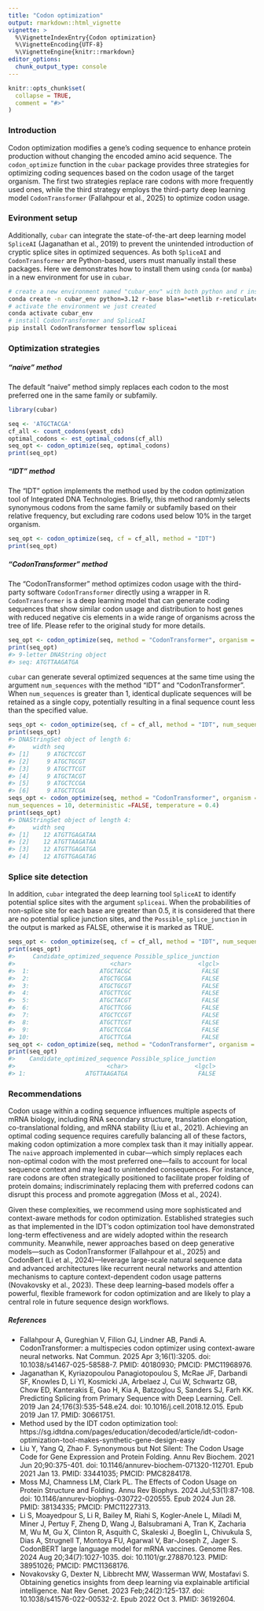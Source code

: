 ```yaml
---
title: "Codon optimization"
output: rmarkdown::html_vignette
vignette: >
  %\VignetteIndexEntry{Codon optimization}
  %\VignetteEncoding{UTF-8}
  %\VignetteEngine{knitr::rmarkdown}
editor_options: 
  chunk_output_type: console
---
```


```r
knitr::opts_chunk$set(
  collapse = TRUE,
  comment = "#>"
)
```

### Introduction
Codon optimization modifies a gene’s coding sequence to enhance protein production without changing the encoded amino acid sequence. The `codon_optimize` function in the `cubar` package provides three strategies for optimizing coding sequences based on the codon usage of the target organism. The first two strategies replace rare codons with more frequently used ones, while the third strategy employs the third-party deep learning model `CodonTransformer` (Fallahpour et al., 2025) to optimize codon usage.


### Evironment setup
Additionally, `cubar` can integrate the state-of-the-art deep learning model `SpliceAI` (Jaganathan et al., 2019) to prevent the unintended introduction of cryptic splice sites in optimized sequences. As both `SpliceAI` and `CodonTransformer` are Python-based, users must manually install these packages. Here we demonstrates how to install them using `conda` (or `mamba`) in a new environment for use in `cubar`.

```bash
# create a new environment named "cubar_env" with both python and r installed
conda create -n cubar_env python=3.12 r-base blas=*=netlib r-reticulate
# activate the environment we just created
conda activate cubar_env
# install CodonTransformer and SpliceAI
pip install CodonTransformer tensorflow spliceai
```

### Optimization strategies
##### "naive" method
The default "naive" method simply replaces each codon to the most preferred one in the same family or subfamily.
```r
library(cubar)

seq <- 'ATGCTACGA'
cf_all <- count_codons(yeast_cds)
optimal_codons <- est_optimal_codons(cf_all)
seq_opt <- codon_optimize(seq, optimal_codons)
print(seq_opt)
```

##### "IDT" method
The "IDT" option implements the method used by the codon optimization tool of Integrated DNA Technologies. Briefly, this method randomly selects synonymous codons from the same family or subfamily based on their relative frequency, but excluding rare codons used below 10% in the target organism.
```r
seq_opt <- codon_optimize(seq, cf = cf_all, method = "IDT")
print(seq_opt)
```

##### "CodonTransformer" method
The "CodonTransformer" method optimizes codon usage with the third-party software `CodonTransformer` directly using a wrapper in R. `CodonTransformer` is a deep learning model that can generate coding sequences that show similar codon usage and distribution to host genes with reduced negative cis elements in a wide range of organisms across the tree of life. Please refer to the original study for more details.

```r
seq_opt <- codon_optimize(seq, method = "CodonTransformer", organism = "Saccharomyces cerevisiae")
print(seq_opt)
#> 9-letter DNAString object
#> seq: ATGTTAAGATGA
```

`cubar` can generate several optimized sequences at the same time using the argument `num_sequences` with the method "IDT" and "CodonTransformer". When `num_sequences` is greater than 1, identical duplicate sequences will be retained as a single copy, potentially resulting in a final sequence count less than the specified value.

```r
seqs_opt <- codon_optimize(seq, cf = cf_all, method = "IDT", num_sequences = 10)
print(seqs_opt)
#> DNAStringSet object of length 6:
#>     width seq
#> [1]     9 ATGCTCCGT
#> [2]     9 ATGCTGCGT
#> [3]     9 ATGCTTCGT
#> [4]     9 ATGCTACGT
#> [5]     9 ATGCTCCGA
#> [6]     9 ATGCTTCGA
seqs_opt <- codon_optimize(seq, method = "CodonTransformer", organism = "Saccharomyces cerevisiae",
num_sequences = 10, deterministic =FALSE, temperature = 0.4)
print(seqs_opt)
#> DNAStringSet object of length 4:
#>     width seq
#> [1]    12 ATGTTGAGATAA
#> [2]    12 ATGTTAAGATAA
#> [3]    12 ATGTTGAGATGA
#> [4]    12 ATGTTGAGATAG
```

### Splice site detection

In addition, `cubar` integrated the deep learning tool `SpliceAI` to identify potential splice sites with the argument `spliceai`. When the probabilities of non-splice site for each base are greater than 0.5, it is considered that there are no potential splice junction sites, and the `Possible_splice_junction` in the output is marked as FALSE, otherwise it is marked as TRUE.
```r
seqs_opt <- codon_optimize(seq, cf = cf_all, method = "IDT", num_sequences = 10, spliceai = TRUE)
print(seqs_opt)
#>     Candidate_optimized_sequence Possible_splice_junction
#>                           <char>                   <lgcl>
#>  1:                    ATGCTACGC                    FALSE
#>  2:                    ATGCTGCGA                    FALSE
#>  3:                    ATGCTGCGT                    FALSE
#>  4:                    ATGCTTCGC                    FALSE
#>  5:                    ATGCTACGT                    FALSE
#>  6:                    ATGCTTCGG                    FALSE
#>  7:                    ATGCTCCGT                    FALSE
#>  8:                    ATGCTTCGT                    FALSE
#>  9:                    ATGCTCCGA                    FALSE
#> 10:                    ATGCTTCGA                    FALSE
seq_opt <- codon_optimize(seq, method = "CodonTransformer", organism = "Saccharomyces cerevisiae", spliceai = TRUE)
print(seq_opt)
#>    Candidate_optimized_sequence Possible_splice_junction
#>                          <char>                   <lgcl>
#> 1:                 ATGTTAAGATGA                    FALSE
```

### Recommendations
Codon usage within a coding sequence influences multiple aspects of mRNA biology, including RNA secondary structure, translation elongation, co-translational folding, and mRNA stability (Liu et al., 2021). Achieving an optimal coding sequence requires carefully balancing all of these factors, making codon optimization a more complex task than it may initially appear. The `naive` approach implemented in cubar—which simply replaces each non-optimal codon with the most preferred one—fails to account for local sequence context and may lead to unintended consequences. For instance, rare codons are often strategically positioned to facilitate proper folding of protein domains; indiscriminately replacing them with preferred codons can disrupt this process and promote aggregation (Moss et al., 2024).

Given these complexities, we recommend using more sophisticated and context-aware methods for codon optimization. Established strategies such as that implemented in the IDT’s codon optimization tool have demonstrated long-term effectiveness and are widely adopted within the research community. Meanwhile, newer approaches based on deep generative models—such as CodonTransformer (Fallahpour et al., 2025) and CodonBert (Li et al., 2024)—leverage large-scale natural sequence data and advanced architectures like recurrent neural networks and attention mechanisms to capture context-dependent codon usage patterns (Novakovsky et al., 2023). These deep learning–based models offer a powerful, flexible framework for codon optimization and are likely to play a central role in future sequence design workflows.

##### References

- Fallahpour A, Gureghian V, Filion GJ, Lindner AB, Pandi A. CodonTransformer: a multispecies codon optimizer using context-aware neural networks. Nat Commun. 2025 Apr 3;16(1):3205. doi: 10.1038/s41467-025-58588-7. PMID: 40180930; PMCID: PMC11968976.
- Jaganathan K, Kyriazopoulou Panagiotopoulou S, McRae JF, Darbandi SF, Knowles D, Li YI, Kosmicki JA, Arbelaez J, Cui W, Schwartz GB, Chow ED, Kanterakis E, Gao H, Kia A, Batzoglou S, Sanders SJ, Farh KK. Predicting Splicing from Primary Sequence with Deep Learning. Cell. 2019 Jan 24;176(3):535-548.e24. doi: 10.1016/j.cell.2018.12.015. Epub 2019 Jan 17. PMID: 30661751.
- Method used by the IDT codon optimization tool: https://sg.idtdna.com/pages/education/decoded/article/idt-codon-optimization-tool-makes-synthetic-gene-design-easy
- Liu Y, Yang Q, Zhao F. Synonymous but Not Silent: The Codon Usage Code for Gene Expression and Protein Folding. Annu Rev Biochem. 2021 Jun 20;90:375-401. doi: 10.1146/annurev-biochem-071320-112701. Epub 2021 Jan 13. PMID: 33441035; PMCID: PMC8284178.
- Moss MJ, Chamness LM, Clark PL. The Effects of Codon Usage on Protein Structure and Folding. Annu Rev Biophys. 2024 Jul;53(1):87-108. doi: 10.1146/annurev-biophys-030722-020555. Epub 2024 Jun 28. PMID: 38134335; PMCID: PMC11227313.
- Li S, Moayedpour S, Li R, Bailey M, Riahi S, Kogler-Anele L, Miladi M, Miner J, Pertuy F, Zheng D, Wang J, Balsubramani A, Tran K, Zacharia M, Wu M, Gu X, Clinton R, Asquith C, Skaleski J, Boeglin L, Chivukula S, Dias A, Strugnell T, Montoya FU, Agarwal V, Bar-Joseph Z, Jager S. CodonBERT large language model for mRNA vaccines. Genome Res. 2024 Aug 20;34(7):1027-1035. doi: 10.1101/gr.278870.123. PMID: 38951026; PMCID: PMC11368176.
- Novakovsky G, Dexter N, Libbrecht MW, Wasserman WW, Mostafavi S. Obtaining genetics insights from deep learning via explainable artificial intelligence. Nat Rev Genet. 2023 Feb;24(2):125-137. doi: 10.1038/s41576-022-00532-2. Epub 2022 Oct 3. PMID: 36192604.
